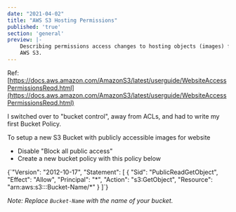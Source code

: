 ```yaml
---
date: "2021-04-02"
title: "AWS S3 Hosting Permissions"
published: 'true'
section: 'general'
preview: |-
    Describing permissions access changes to hosting objects (images) from
    AWS S3.
---
```


Ref: [https://docs.aws.amazon.com/AmazonS3/latest/userguide/WebsiteAccessPermissionsReqd.html](https://docs.aws.amazon.com/AmazonS3/latest/userguide/WebsiteAccessPermissionsReqd.html)

I switched over to "bucket control", away from ACLs, and had to write my
first Bucket Policy.

To setup a new S3 Bucket with publicly accessible images for website

- Disable "Block all public access"
- Create a new bucket policy with this policy below

<MyDocHighlighter language="javascript">
{`"Version": "2012-10-17",
    "Statement": [
        {
            "Sid": "PublicReadGetObject",
            "Effect": "Allow",
            "Principal": "*",
            "Action": "s3:GetObject",
            "Resource": "arn:aws:s3:::Bucket-Name/*"
        }
    ]`}
</MyDocHighlighter>

_Note: Replace `Bucket-Name` with the name of your bucket._